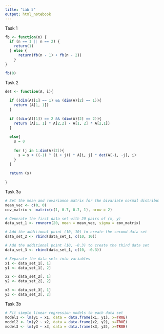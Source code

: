 ```yaml
---
title: "Lab 5"
output: html_notebook
---
```


Task 1

```r
fb <- function(n) {
  if (n == 1 || n == 2) {
    return(1)
  } else {
      return(fb(n - 1) + fb(n - 2))
    }
}

fb(8)
```

Task 2

```r
det <- function(A, i){
  
  if ((dim(A)[1] == 1) && (dim(A)[2] == 1)){
    return (A[1, 1])
  }
  
  if ((dim(A)[1]) == 2 && (dim(A)[2] == 2)){
    return (A[1, 1] * A[2,2] - A[1, 2] * A[2,1])
  }
  
  else{
    s = 0
    
    for (j in 1:dim(A)[2]){
      s = s + ((-1) ^ (i + j)) * A[i, j] * det(A[-i, -j], i)
    }
  }
  
  return (s)
  
}
```

Task 3a

```r
# Set the mean and covariance matrix for the bivariate normal distribution
mean_vec <- c(0, 0)
cov_matrix <- matrix(c(1, 0.7, 0.7, 1), nrow = 2)
```

```r
# Generate the first data set with 20 pairs of (x, y)
data_set_1 <- rmvnorm(20, mean = mean_vec, sigma = cov_matrix)

# Add the additional point (10, 10) to create the second data set
data_set_2 <- rbind(data_set_1, c(10, 10))

# Add the additional point (10, -0.3) to create the third data set
data_set_3 <- rbind(data_set_1, c(10, -0.3))
```

```r
# Separate the data sets into variables
x1 <- data_set_1[, 1]
y1 <- data_set_1[, 2]

x2 <- data_set_2[, 1]
y2 <- data_set_2[, 2]

x3 <- data_set_3[, 1]
y3 <- data_set_3[, 2]
```

Task 3b

```r
# Fit simple linear regression models to each data set
model1 <- lm(y1 ~ x1, data = data.frame(x1, y1), x=TRUE)
model2 <- lm(y2 ~ x2, data = data.frame(x2, y2), x=TRUE)
model3 <- lm(y3 ~ x3, data = data.frame(x3, y3), x=TRUE)
```
